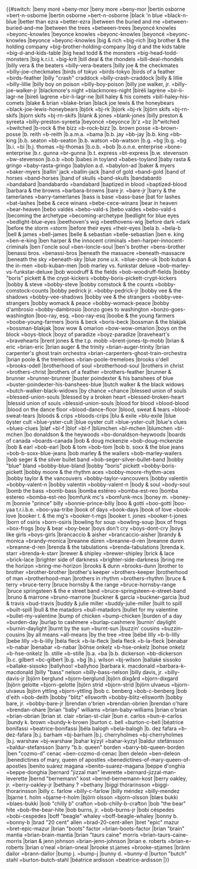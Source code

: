 <noinclude>
{{notice|This is a subtemplate of BillboardDecode, and should not be called directly}}</noinclude><includeonly>{{#switch:{{lc:{{{1}}}}}
|beny moré =beny-mor
|beny more =beny-mor
|bertín osborne =bert-n-osborne
|bertin osborne =bert-n-osborne
|black 'n blue =black-n-blue
|better than ezra =better-ezra
|between the buried and me =between-buried-and-me
|between the trees =between-trees
|beyoncé knowles =beyonc-knowles
|beyonce knowles =beyonc-knowles
|beyoncé =beyonc-knowles
|beyonce =beyonc-knowles
|big & rich =big-rich
|big brother & the holding company =big-brother-holding-company
|big d and the kids table =big-d-and-kids-table
|big head todd & the monsters =big-head-todd-monsters
|big k.r.i.t. =big-krit
|bill deal & the rhondels =bill-deal-rhondels
|billy vera & the beaters =billy-vera-beaters
|billy joe & the checkmates =billy-joe-checkmates
|birds of tokyo =birds-tokyo
|birds of a feather =birds-feather
|billy "crash" craddock =billy-crash-craddock
|billy & lillie =billy-lillie
|billy boy on poison =billy-boy-poison
|billy joe walker, jr. =billy-joe-walker-jr
|blackmore's night =blackmores-night
|biréli lagrène =bir-li-lagr-ne
|bireli lagrene =bir-li-lagr-ne
|bill haley & his comets =bill-haley-his-comets
|blake & brian =blake-brian
|black joe lewis & the honeybears =black-joe-lewis-honeybears
|björk =bj-rk
|bjork =bj-rk
|björn skifs =bj-rn-skifs
|bjorn skifs =bj-rn-skifs
|blank & jones =blank-jones
|billy preston & syreeta =billy-preston-syreeta
|beyoncé =beyonce
|b'z =bz
|b*witched =bwitched
|b-rock & the bizz =b-rock-bizz
|b. brown posse =b-brown-posse
|b. reith =b-reith
|b.a.m.a. =bama
|b.b. jay =bb-jay
|b.b. king =bb-king
|b.b. seaton =bb-seaton
|b.b. watson =bb-watson
|b.g. =bg
|b.g. =bg
|b.i. =bi
|b.j. thomas =bj-thomas
|b.o.b. =bob
|b.o.n.e. enterprise =bone-enterprise
|b.r. gunna =br-gunna
|b.t. express =bt-express
|b.w. stevenson =bw-stevenson
|b.o.b =bob
|babes in toyland =babes-toyland
|baby rasta & gringo =baby-rasta-gringo
|babylon a.d. =babylon-ad
|baker & myers =baker-myers
|ballin' jack =ballin-jack
|band of gold =band-gold
|band of horses =band-horses
|band of skulls =band-skulls
|bandabardò =bandabard
|bandabardo =bandabard
|baptized in blood =baptized-blood
|barbara & the browns =barbara-browns
|bare jr. =bare-jr
|barry & the tamerlanes =barry-tamerlanes
|bass is base =bass-base
|bat for lashes =bat-lashes
|bebe & cece winans =bebe-cece-winans
|bear in heaven =bear-heaven
|bebo valdés =bebo-vald-s
|bebo valdes =bebo-vald-s
|becoming the archetype =becoming-archetype
|bedlight for blue eyes =bedlight-blue-eyes
|beethoven's wig =beethovens-wig
|before dark =dark
|before the storm =storm
|before their eyes =their-eyes
|bela b. =bela-b
|bell & james =bell-james
|belle & sebastian =belle-sebastian
|ben e. king =ben-e-king
|ben harper & the innocent criminals =ben-harper-innocent-criminals
|ben l'oncle soul =ben-loncle-soul
|ben's brother =bens-brother
|benassi bros. =benassi-bros
|beneath the massacre =beneath-massacre
|beneath the sky =beneath-sky
|blue zone u.k. =blue-zone-uk
|bob kuban & the in-men =bob-kuban-men
|bob marley vs. funkstar deluxe =bob-marley-vs-funkstar-deluxe
|bob woodruff & the fields =bob-woodruff-fields
|bobby "boris" pickett & the crypt-kickers =bobby-boris-pickett-crypt-kickers
|bobby & steve =bobby-steve
|bobby comstock & the counts =bobby-comstock-counts
|bobby pedrick jr. =bobby-pedrick-jr
|bobby vee & the shadows =bobby-vee-shadows
|bobby vee & the strangers =bobby-vee-strangers
|bobby womack & peace =bobby-womack-peace
|bobby d'ambrosio =bobby-dambrosio
|bonzo goes to washington =bonzo-goes-washington
|boo-ray, esq. =boo-ray-esq
|boobe & the young farmers =boobe-young-farmers
|boris & beck =boris-beck
|bossman & the blakjak =bossman-blakjak
|bow wow & omarion =bow-wow-omarion
|boys on the block =boys-block
|boyz of paradize =boyz-paradize
|braveheart's =bravehearts
|brent jones & the t.p. mobb =brent-jones-tp-mobb
|brian & eric =brian-eric
|brian auger & the trinity =brian-auger-trinity
|brian carpenter's ghost train orchestra =brian-carpenters-ghost-train-orchestra
|brian poole & the tremeloes =brian-poole-tremeloes
|brooks o'dell =brooks-odell
|brotherhood of soul =brotherhood-soul
|brothers in christ =brothers-christ
|brothers of a feather =brothers-feather
|brunner & brunner =brunner-brunner
|buster poindexter & his banshees of blue =buster-poindexter-his-banshees-blue
|butch walker & the black widows =butch-walker-black-widows
|by chance =chance
|blessed union of souls =blessed-union-souls
|blessed by a broken heart =blessed-broken-heart
|blessid union of souls =blessid-union-souls
|blood for blood =blood-blood
|blood on the dance floor =blood-dance-floor
|blood, sweat & tears =blood-sweat-tears
|bloods & crips =bloods-crips
|blu & exile =blu-exile
|blue öyster cult =blue-yster-cult
|blue oyster cult =blue-yster-cult
|blue's clues =blues-clues
|bløf =bl-f
|blof =bl-f
|blümchen =bl-mchen
|blumchen =bl-mchen
|bo donaldson & the heywoods =bo-donaldson-heywoods
|boards of canada =boards-canada
|bob & doug mckenzie =bob-doug-mckenzie
|bob & earl =bob-earl
|bob & tom =bob-tom
|bob b. soxx & the blue jeans =bob-b-soxx-blue-jeans
|bob marley & the wailers =bob-marley-wailers
|bob seger & the silver bullet band =bob-seger-silver-bullet-band
|bobby "blue" bland =bobby-blue-bland
|bobby "boris" pickett =bobby-boris-pickett
|bobby moore & the rhythm aces =bobby-moore-rhythm-aces
|bobby taylor & the vancouvers =bobby-taylor-vancouvers
|bobby valentín =bobby-valent-n
|bobby valentin =bobby-valent-n
|body & soul =body-soul
|bomb the bass =bomb-bass
|bomba estéreo =bomba-est-reo
|bomba estereo =bomba-est-reo
|bomfunk mc's =bomfunk-mcs
|boney m. =boney-m
|bonnie "prince" billy =bonnie-prince-billy
|boo & gotti =boo-gotti
|boo-yaa t.r.i.b.e. =boo-yaa-tribe
|book of days =book-days
|book of love =book-love
|booker t. & the mg's =booker-t-mgs
|booker t. jones =booker-t-jones
|born of osiris =born-osiris
|bowling for soup =bowling-soup
|box of frogs =box-frogs
|boy & bear =boy-bear
|boys don't cry =boys-dont-cry
|boys like girls =boys-girls
|brancaccio & aisher =brancaccio-aisher
|brandy & monica =brandy-monica
|breanne düren =breanne-d-ren
|breanne duren =breanne-d-ren
|brenda & the tabulations =brenda-tabulations
|brenda k. starr =brenda-k-starr
|brewer & shipley =brewer-shipley
|brick & lace =brick-lace
|brighter side of darkness =brighter-side-darkness
|bring me the horizon =bring-me-horizon
|brooks & dunn =brooks-dunn
|brother to brother =brother-brother
|brother's keeper =brothers-keeper
|brotherhood of man =brotherhood-man
|brothers in rhythm =brothers-rhythm
|bruce & terry =bruce-terry
|bruce hornsby & the range =bruce-hornsby-range
|bruce springsteen & the e street band =bruce-springsteen-e-street-band
|bruno & marrone =bruno-marrone
|buckner & garcia =buckner-garcia
|bud & travis =bud-travis
|buddy & julie miller =buddy-julie-miller
|built to spill =built-spill
|bull & the matadors =bull-matadors
|bullet for my valentine =bullet-my-valentine
|bump of chicken =bump-chicken
|burden of a day =burden-day
|burlap to cashmere =burlap-cashmere
|burnin' daylight =burnin-daylight
|burnt by the sun =burnt-sun
|buzzin' cousins =buzzin-cousins
|by all means =all-means
|by the tree =tree
|bébé lilly =b-b-lilly
|bebe lilly =b-b-lilly
|béla fleck =b-la-fleck
|bela fleck =b-la-fleck
|bénabar =b-nabar
|benabar =b-nabar
|böhse onkelz =b-hse-onkelz
|bohse onkelz =b-hse-onkelz
|b. stille =b-stille
|b.a. =ba
|b.b. dickerson =bb-dickerson
|b.c. gilbert =bc-gilbert
|b.g. =bg
|b.j. wilson =bj-wilson
|ballaké sissoko =ballake-sissoko
|ballyhoo! =ballyhoo
|barbara k. macdonald =barbara-k-macdonald
|billy "bass" nelson =billy-bass-nelson
|billy davis, jr. =billy-davis-jr
|björn berglund =bjorn-berglund
|björn dixgård =bjorn-dixgard
|björn gelotte =bjorn-gelotte
|björn strid =bjorn-strid
|björn ulvaeus =bjorn-ulvaeus
|björn yttling =bjorn-yttling
|bob c. benberg =bob-c-benberg
|bob d'eith =bob-deith
|bobby "blitz" ellsworth =bobby-blitz-ellsworth
|bobby bare, jr. =bobby-bare-jr
|brendan o'brien =brendan-obrien
|brendan o'hare =brendan-ohare
|brian "baby" williams =brian-baby-williams
|brian o'brian =brian-obrian
|brian st. clair =brian-st-clair
|bun e. carlos =bun-e-carlos
|bundy k. brown =bundy-k-brown
|burton c. bell =burton-c-bell
|béatrice bonifassi =beatrice-bonifassi
|béla balogh =bela-balogh
|b. dez fafara =b-dez-fafara
|b.j. barham =bj-barham
|b.j. cherryholmes =bj-cherryholmes
|b.j. warshaw =bj-warshaw
|bahar kýzýl =bahar-kyzyl
|baldur stefánsson =baldur-stefansson
|barry "b.b. queen" borden =barry-bb-queen-borden
|ben "cozmo-d" cenac =ben-cozmo-d-cenac
|ben deleón =ben-deleon
|benedictines of mary, queen of apostles =benedictines-of-mary-queen-of-apostles
|benito suárez magana =benito-suarez-magana
|beppe d'onghia =beppe-donghia
|bernard "jizzal man" leverette =bernard-jizzal-man-leverette
|bernd "bernemann" kost =bernd-bernemann-kost
|berry oakley, jr. =berry-oakley-jr
|bethany ? =bethany
|biggi thórarinsson =biggi-thorarinsson
|billy c. farlow =billy-c-farlow
|billy méndez =billy-mendez
|bjarne t. holm =bjarne-t-holm
|björn olsson =bjorn-olsson
|blæs bukki =blaes-bukki
|bob "chilly b" crafton =bob-chilly-b-crafton
|bob "the bear" hite =bob-the-bear-hite
|bob burns, jr. =bob-burns-jr
|bobi céspedes =bobi-cespedes
|boff "beagle" whaley =boff-beagle-whaley
|bonny b. =bonny-b
|brad "20 cent" allen =brad-20-cent-allen
|bret "epic" mazur =bret-epic-mazur
|brian "boots" factor =brian-boots-factor
|brian "brain" mantia =brian-brain-mantia
|brian "taurs caine" morris =brian-taurs-caine-morris
|brian & jenn johnson =brian-jenn-johnson
|brian e. roberts =brian-e-roberts
|brian o'neal =brian-oneal
|brooke st.james =brooke-stjames
|bränn dailor =brann-dailor
|bump j. =bump-j
|bunny d. =bunny-d
|burton "butch" stahl =burton-butch-stahl
|béatrice ardisson =beatrice-ardisson
|{{urlencode:{{{1}}}}}}}</includeonly>